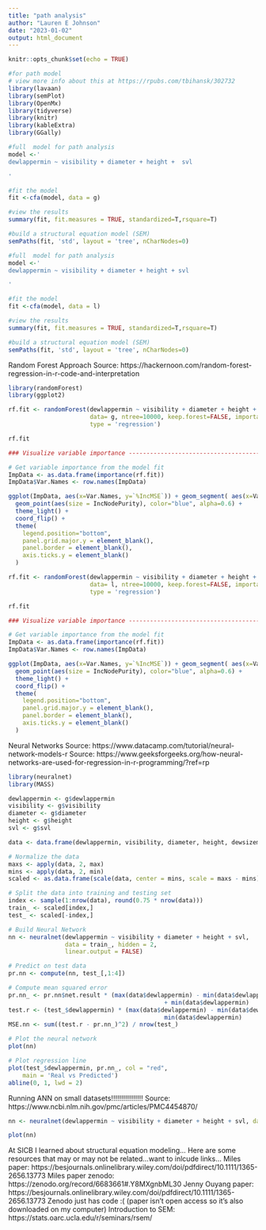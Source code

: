 ```yaml
---
title: "path analysis"
author: "Lauren E Johnson"
date: "2023-01-02"
output: html_document
---
```


```r
knitr::opts_chunk$set(echo = TRUE)
```

```r
#for path model
# view more info about this at https://rpubs.com/tbihansk/302732
library(lavaan)
library(semPlot)
library(OpenMx)
library(tidyverse)
library(knitr)
library(kableExtra)
library(GGally)
```

```r
#full  model for path analysis
model <-'
dewlappermin ~ visibility + diameter + height +  svl

'
```

```r
#fit the model
fit <-cfa(model, data = g)
```

```r
#view the results
summary(fit, fit.measures = TRUE, standardized=T,rsquare=T)
```

```r
#build a structural equation model (SEM)
semPaths(fit, 'std', layout = 'tree', nCharNodes=0)

```








```r
#full  model for path analysis
model <-'
dewlappermin ~ visibility + diameter + height + svl

'
```

```r
#fit the model
fit <-cfa(model, data = l)
```

```r
#view the results
summary(fit, fit.measures = TRUE, standardized=T,rsquare=T)
```

```r
#build a structural equation model (SEM)
semPaths(fit, 'std', layout = 'tree', nCharNodes=0)

```





Random Forest Approach 
Source: https://hackernoon.com/random-forest-regression-in-r-code-and-interpretation

```r
library(randomForest)
library(ggplot2)
```

```r
rf.fit <- randomForest(dewlappermin ~ visibility + diameter + height + svl, 
                       data= g, ntree=10000, keep.forest=FALSE, importance=TRUE, 
                       type = 'regression')

rf.fit
```

```r
### Visualize variable importance ----------------------------------------------

# Get variable importance from the model fit
ImpData <- as.data.frame(importance(rf.fit))
ImpData$Var.Names <- row.names(ImpData)

ggplot(ImpData, aes(x=Var.Names, y=`%IncMSE`)) + geom_segment( aes(x=Var.Names, xend=Var.Names, y=0, yend=`%IncMSE`), color="skyblue") +
  geom_point(aes(size = IncNodePurity), color="blue", alpha=0.6) +
  theme_light() +
  coord_flip() +
  theme(
    legend.position="bottom",
    panel.grid.major.y = element_blank(),
    panel.border = element_blank(),
    axis.ticks.y = element_blank()
  )
```









```r
rf.fit <- randomForest(dewlappermin ~ visibility + diameter + height + svl, 
                       data= l, ntree=10000, keep.forest=FALSE, importance=TRUE, 
                       type = 'regression')

rf.fit
```

```r
### Visualize variable importance ----------------------------------------------

# Get variable importance from the model fit
ImpData <- as.data.frame(importance(rf.fit))
ImpData$Var.Names <- row.names(ImpData)

ggplot(ImpData, aes(x=Var.Names, y=`%IncMSE`)) + geom_segment( aes(x=Var.Names, xend=Var.Names, y=0, yend=`%IncMSE`), color="skyblue") +
  geom_point(aes(size = IncNodePurity), color="blue", alpha=0.6) +
  theme_light() +
  coord_flip() +
  theme(
    legend.position="bottom",
    panel.grid.major.y = element_blank(),
    panel.border = element_blank(),
    axis.ticks.y = element_blank()
  )
```










Neural Networks
Source: https://www.datacamp.com/tutorial/neural-network-models-r
Source: https://www.geeksforgeeks.org/how-neural-networks-are-used-for-regression-in-r-programming/?ref=rp

```r
library(neuralnet)
library(MASS)

dewlappermin <- g$dewlappermin
visibility <- g$visibility
diameter <- g$diameter
height <- g$height
svl <- g$svl

data <- data.frame(dewlappermin, visibility, diameter, height, dewsizemax, svl)
```

```r
# Normalize the data
maxs <- apply(data, 2, max)
mins <- apply(data, 2, min)
scaled <- as.data.frame(scale(data, center = mins, scale = maxs - mins))

# Split the data into training and testing set
index <- sample(1:nrow(data), round(0.75 * nrow(data)))
train_ <- scaled[index,]
test_ <- scaled[-index,]

```

```r
# Build Neural Network
nn <- neuralnet(dewlappermin ~ visibility + diameter + height + svl,
				data = train_, hidden = 2,
				linear.output = FALSE)

# Predict on test data
pr.nn <- compute(nn, test_[,1:4])

# Compute mean squared error
pr.nn_ <- pr.nn$net.result * (max(data$dewlappermin) - min(data$dewlappermin))
											+ min(data$dewlappermin)
test.r <- (test_$dewlappermin) * (max(data$dewlappermin) - min(data$dewlappermin)) +
											min(data$dewlappermin)
MSE.nn <- sum((test.r - pr.nn_)^2) / nrow(test_)

# Plot the neural network
plot(nn)

```

```r
# Plot regression line
plot(test_$dewlappermin, pr.nn_, col = "red",
	main = 'Real vs Predicted')
abline(0, 1, lwd = 2)

```

Running ANN on small datasets!!!!!!!!!!!!!!!!
Source: https://www.ncbi.nlm.nih.gov/pmc/articles/PMC4454870/


```r
nn <- neuralnet(dewlappermin ~ visibility + diameter + height + svl, data = g,  linear.output = FALSE)

plot(nn)
```



At SICB I learned about structural equation modeling...
Here are some resources that may or may not be related...want to inlcude links...
Miles paper: https://besjournals.onlinelibrary.wiley.com/doi/pdfdirect/10.1111/1365-2656.13773
Miles paper zenodo: https://zenodo.org/record/6683661#.Y8MXgnbML30
Jenny Ouyang paper: https://besjournals.onlinelibrary.wiley.com/doi/pdfdirect/10.1111/1365-2656.13773 Zenodo just has code :( (paper isn't open access so it's also downloaded on my computer)
Introduction to SEM: https://stats.oarc.ucla.edu/r/seminars/rsem/
